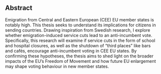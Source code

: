 ## Abstract

Emigration from Central and Eastern European (CEE) EU member states is notably high. This thesis seeks to understand its implications for citizens in sending countries. Drawing inspiration from Swedish research, I explore whether emigration-induced service cuts lead to an anti-incumbent vote. Specifically, this research will examine if service cuts in the form of school and hospital closures, as well as the shutdown of "third places" like bars and cafés, encourage anti-incumbent voting in CEE EU states. By confirming these hypotheses, the thesis aims to shed light on the broader impacts of the EU's Freedom of Movement and how future EU enlargement may shape voting behaviour in new member states.